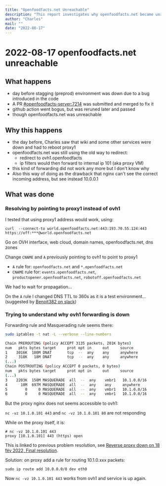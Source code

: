 ```yaml
---
title: "Openfoodfacts.net Unreachable"
description: "This report investigates why openfoodfacts.net became unreachable, detailing the initial problem, the underlying causes related to DNS and forwarding rules, and the steps taken to resolve the issue by reconfiguring DNS and adding a routing rule on the proxy."
author: "Charles"
mail: ""
date: "2022-08-17"
---
```


# 2022-08-17 openfoodfacts.net unreachable

## What happens

* day before stagging (preprod) environment was down due to a bug introduced in the code
* A PR [#openfoodfacts-server:7214](https://github.com/openfoodfacts/openfoodfacts-server/pull/7214) was submitted and merged to fix it
* github action went bogus, but was reruned later and passed
* though openfoodfacts.net was unreachable

## Why this happens
* the day before, Charles saw that wiki and some other services were down and had to reboot proxy1
* openfoodfacts.net was still using the old way to redirect:
  * redirect to ovh1.openfoodfacts
  * ip filters would then forward to internal ip 101 (aka proxy VM)
* this kind of forwarding did not work any more but I don't know why
* Also this way of doing as the drawback that nginx can't see the correct incoming address, but see instead 10.0.0.1

## What was done

### Resolving by pointing to proxy1 instead of ovh1

I tested that using proxy1 address would work, using:

```
curl  --connect-to world.openfoodfacts.net:443:193.70.55.124:443 https://off:***@world.openfoodfacts.net
```

Go on OVH interface, web cloud, domain names, openfoodfacts.net, dns zones

Change `CNAME` and `A` previously pointing to ovh1 to point to proxy1

- `A` rule for: `openfoodfacts.net` and `*.openfoodfacts.net`
- `CNAME` rule for: `events.openfoodfacts.net`, `productopener.openfoodfacts.net`, `robotoff.openfoodfacts.net`

We had to wait for propagation...

On the `A` rule I changed DNS TTL to 360s as it is a test environment... (suggested by [Benoit382 on slack](https://openfoodfacts.slack.com/archives/C02KVRT2C/p1660736063583439?thread_ts=1660729404.648899&cid=C02KVRT2C))

### Trying to understand why ovh1 forwarding is down

Forwarding rule and Masquerading rule seems there:

```bash
sudo iptables -t nat -L --verbose --line-numbers

Chain PREROUTING (policy ACCEPT 3135 packets, 201K bytes)
num   pkts bytes target     prot opt in     out     source               destination         
1    3016K  180M DNAT       tcp  --  any    any     anywhere             ovh1.openfoodfacts.org  tcp dpt:https to:10.1.0.101:443
2     318K   18M DNAT       tcp  --  any    any     anywhere             ovh1.openfoodfacts.org  tcp dpt:http to:10.1.0.101:80
(...)
Chain POSTROUTING (policy ACCEPT 0 packets, 0 bytes)
num   pkts bytes target     prot opt in     out     source               destination         
(...)
3    2203K  150M MASQUERADE  all  --  any    vmbr1   10.1.0.0/16          anywhere            
4      10M  697M MASQUERADE  all  --  any    any     anywhere             anywhere            
5        0     0 MASQUERADE  all  --  any    vmbr1   10.1.0.0/16          anywhere            
6        0     0 MASQUERADE  all  --  any    vmbr1   10.1.0.0/16          anywhere    
```

But the proxy nginx does not seems accessible to ovh1:

`nc -vz 10.1.0.101 443` and `nc -vz 10.1.0.101 80` are not responding

While on the proxy itself, it is:

```
# nc -vz 10.1.0.101 443
proxy [10.1.0.101] 443 (https) open
```

This is linked to previous problem resolution, see [Reverse proxy down on 18 fév 2022, Final resolution](2022-02-18-ovh-reverse-proxy-down.md#final-resolution).

Solution: on proxy add a rule for routing 10.1.0.xxx packets:
```
sudo ip route add 10.0.0.0/8 dev eth0
```

Now `nc -vz 10.1.0.101 443` works from ovh1 and service is up again.